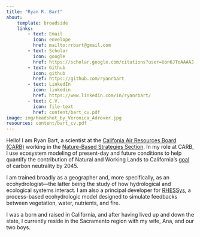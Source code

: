 ```yaml
---
title: "Ryan R. Bart"
about:
    template: broadside
    links:
        - text: Email
          icon: envelope
          href: mailto:rrbart@gmail.com
        - text: Scholar
          icon: google
          href: https://scholar.google.com/citations?user=Uon6JToAAAAJ
        - text: Github
          icon: github
          href: https://github.com/ryanrbart
        - text: LinkedIn
          icon: linkedin
          href: https://www.linkedin.com/in/ryanrbart/
        - text: C.V.
          icon: file-text
          href: content/bart_cv.pdf
image: img/headshot_by_Veronica_Adrover.jpg
resources: content/bart_cv.pdf
---
```


::: column-page

Hello! I am Ryan Bart, a scientist at the [Califonia Air Resources Board (CARB)](https://ww2.arb.ca.gov/) working in the [Nature-Based Strategies Section](https://ww2.arb.ca.gov/our-work/programs/nature-based-strategies/about).
In my role at CARB, I use ecosystem modeling of present-day and future conditions to help quantify the contribution of Natural and Working Lands to California's [goal](https://lci.ca.gov/climate/carbon-neutrality.html) of carbon neutrality by 2045.

I am trained broadly as a geographer and, more specifically, as an ecohydrologist—the latter being the study of how hydrological and ecological systems interact.
I am also a principal developer for [RHESSys](http://rhessys.github.io), a process-based ecohydrologic model designed to simulate feedbacks between vegetation, water, nutrients, and fire.

I was a born and raised in California, and after having lived up and down the state, I currently reside in the Sacramento region with my wife, Ana, and our two boys.

:::
